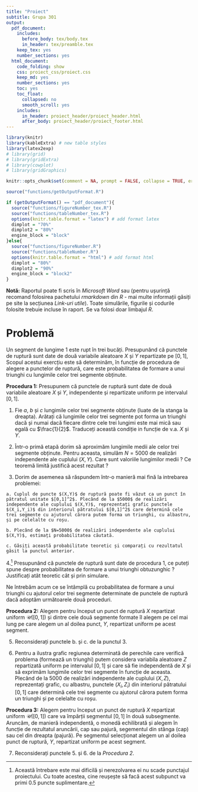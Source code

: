 ```yaml
---
title: "Proiect"
subtitle: Grupa 301
output:
  pdf_document:
    includes:
      before_body: tex/body.tex
      in_header: tex/preamble.tex
    keep_tex: yes
    number_sections: yes
  html_document:
    code_folding: show
    css: proiect_css/proiect.css
    keep_md: yes
    number_sections: yes
    toc: yes
    toc_float:
      collapsed: no
      smooth_scroll: yes
    includes:
      in_header: proiect_header/proiect_header.html
      after_body: proiect_header/proiect_footer.html
---
```


<script>
$(document).ready(function ()  {

    // move toc-ignore selectors from section div to header
    $('div.section.toc-ignore')
        .removeClass('toc-ignore')
        .children('h1,h2,h3,h4,h5').addClass('toc-ignore');

    // establish options
    var options = {
      selectors: "h1,h2,h3",
      theme: "bootstrap3",
      context: '.toc-content',
      hashGenerator: function (text) {
        return text.replace(/[.\\/?&!#<>]/g, '').replace(/\s/g, '_').toLowerCase();
      },
      ignoreSelector: ".toc-ignore",
      scrollTo: 60
    };
    options.showAndHide = false;
    options.smoothScroll = true;

    // tocify
    var toc = $("#TOC").tocify(options).data("toc-tocify");
});
</script>


```r
library(knitr)
library(kableExtra) # new table styles
library(latex2exp)
# library(grid)
# library(gridExtra)
# library(cowplot)
# library(gridGraphics)

knitr::opts_chunk$set(comment = NA, prompt = FALSE, collapse = TRUE, error = TRUE, fig.align = 'center')

source("functions/getOutputFormat.R")

if (getOutputFormat() == "pdf_document"){
  source("functions/figureNumber_tex.R")
  source("functions/tableNumber_tex.R")
  options(knitr.table.format = "latex") # add format latex 
  dimplot = "70%"
  dimplot2 = "80%"
  engine_block = "block"
}else{
  source("functions/figureNumber.R")
  source("functions/tableNumber.R")
  options(knitr.table.format = "html") # add format html 
  dimplot = "80%"
  dimplot2 = "90%"
  engine_block = "block2"
}

```

**Notă:** Raportul poate fi scris în *Microsoft Word* sau \LaTeX (pentru ușurință recomand folosirea pachetului *rmarkdown* din *R* - mai multe informații găsiți pe site la secțiunea *Link-uri utile*). Toate simulările, figurile și codurile folosite trebuie incluse în raport. Se va folosi doar limbajul *R*.

# Problemă

Un segment de lungime $1$ este rupt în trei bucăți. Presupunând că punctele de ruptură sunt date de două variabile aleatoare $X$ și $Y$ repartizate pe $[0,1]$, Scopul acestui exercțiu este să determinăm, în funcție de procedura de alegere a punctelor de ruptură, care este probabilitatea de formare a unui triunghi cu lungimile celor trei segmente obținute. 

**Procedura $1$:** Presupunem că punctele de ruptură sunt date de două variabile aleatoare $X$ și $Y$, independente și repartizate uniform pe intervalul $[0,1]$.

  1. Fie $a$, $b$ și $c$ lungimile celor trei segmente obținute (luate de la stanga la dreapta). Arătați că lungimile celor trei segmente pot forma un triunghi dacă și numai dacă fiecare dintre cele trei lungimi este mai mică sau egală cu $\frac{1}{2}$. Traduceți această condiție in funcție de v.a. $X$ și $Y$.
  
  2. Într-o primă etapă dorim să aproximăm lungimile medii ale celor trei segmente obținute. Pentru aceasta, simulăm $N=5000$ de realizări independente ale cuplului $(X,Y)$. Care sunt valoriile lungimilor medii ? Ce teoremă limită justifică acest rezultat ?

  3. Dorim de asemenea să răspundem într-o manieră mai fină la intrebarea problemei: 
  
    a. Cuplul de puncte $(X,Y)$ de ruptură poate fi văzut ca un punct în pătratul unitate $[0,1]^2$. Plecând de la $5000$ de realizări independente ale cuplului $(X,Y)$, reprezentați grafic punctele $(X_i,Y_i)$ din interiorul pătratului $[0,1]^2$ care determină cele trei segmente cu ajutorul cărora putem forma un triunghi, cu albastru, și pe celelalte cu roșu. 
    
    b. Plecând de la $N=5000$ de realizări independente ale cuplului $(X,Y)$, estimați probabilitatea căutată. 
    
    c. Găsiți această probabilitate teoretic și comparați cu rezultatul găsit la punctul anterior. 
    
  4.^[Această întrebare este mai dificilă și nerezolvarea ei nu scade punctajul proiectului. Cu toate acestea, cine reușește să facă acest subpunct va primi 0.5 puncte suplimentare.] Presupunând că punctele de ruptură sunt date de procedura $1$, ce puteți spune despre probabilitatea de formare a unui triunghi obtuzunghic ? Justificați atât teoretic cât și prin simulare.

Ne întrebăm acum ce se întâmplă cu probabilitatea de formare a unui triunghi cu ajutorul celor trei segmente determinate de punctele de ruptură dacă adoptăm următoarele două proceduri. 
  
**Procedura 2:** Alegem pentru început un punct de ruptură $X$ repartizat uniform $\mathcal{U}([0,1])$ și dintre cele două segmente formate îl alegem pe cel mai lung pe care alegem un al doilea punct, $Y$, repartizat uniform pe acest segment. 

  5. Reconsiderați punctele b. și c. de la punctul 3.
  
  6. Pentru a ilustra grafic regiunea determinată de perechile care verifică problema (formează un triunghi) putem considera variabila aleatoare $Z$ repartizată uniform pe intervalul $[0,1]$ și care să fie independentă de $X$ și să exprimăm lungimile celor trei segmente în funcție de aceasta. Plecând de la $5000$ de realizări independente ale cuplului $(X,Z)$, reprezentați grafic, cu albastru, punctele $(X_i, Z_i)$ din interiorul pătratului $[0,1]$ care determină cele trei segmente cu ajutorul cărora putem forma un triunghi și pe celelalte cu roșu.  

**Procedura 3:** Alegem pentru început un punct de ruptură $X$ repartizat uniform $\mathcal{U}([0,1])$ care va împărții segmentul $[0,1]$ în două subsegmente. Aruncăm, de manieră independentă, o monedă echilibrată și alegem în funcție de rezultatul aruncării, cap sau pajură, segementul din stânga (cap) sau cel din dreapta (pajură). Pe segmentul selecționat alegem un al doilea punct de ruptură, $Y$, repartizat uniform pe acest segment.

  7. Reconsiderați punctele 5. și 6. de la *Procedura 2*.

